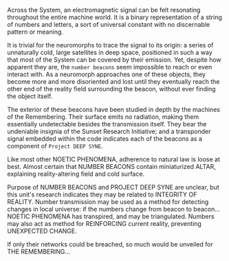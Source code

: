 ---
---


Across the System, an electromagnetic signal can be felt resonating throughout the entire machine world. It is a binary representation of a string of numbers and letters, a sort of universal constant with no discernable pattern or meaning.

It is trivial for the neuromorphs to trace the signal to its origin: a series of unnaturally cold, large satellites in deep space, positioned in such a way that most of the System can be covered by their emission. Yet, despite how apparent they are, the `number beacons` seem impossible to reach or even interact with. As a neuromorph approaches one of these objects, they become more and more disoriented and lost until they eventually reach the other end of the reality field surrounding the beacon, without ever finding the object itself.

The exterior of these beacons have been studied in depth by the machines of the Remembering. Their surface emits no radiation, making them essentially undetectable besides the transmission itself. They bear the undeniable insignia of the Sunset Research Initiative; and a transponder signal embedded within the code indicates each of the beacons as a component of `Project DEEP SYNE`.

<QuoteContentRowRender author={AuthorUniserve} >
Like most other NOETIC PHENOMENA, adherence to natural law is loose at best. Almost certain that NUMBER BEACONS contain miniaturized ALTAR, explaining reality-altering field and cold surface.

Purpose of NUMBER BEACONS and PROJECT DEEP SYNE are unclear, but this unit's research indicates they may be related to INTEGRITY OF REALITY. Number transmission may be used as a method for detecting changes in local universe: if the numbers change from beacon to beacon... NOETIC PHENOMENA has transpired, and may be triangulated. Numbers may also act as method for REINFORCING current reality, preventing UNEXPECTED CHANGE.

If only their networks could be breached, so much would be unveiled for THE REMEMBERING...
</QuoteContentRowRender>